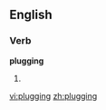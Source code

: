 == English ==
===Verb===
'''plugging'''
# {{present participle of|[[plug]]}}

[[vi:plugging]]
[[zh:plugging]]